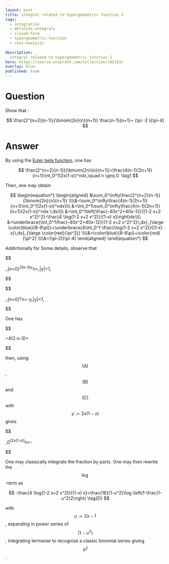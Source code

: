 ---
layout: post
title: integral related to hypergeometric function 2
tags:
  - integration   
  - definite-integrals
  - closed-form
  - hypergeometric-function
  - real-analysis
  
description:  
  integral related to hypergeometric function 2
hero: https://source.unsplash.com/collection/145103/
overlay: blue
published: true
---


# Question

Show that :

$$
\frac{2^{n+2}(n-1)}{\binom{2n}{n}(n+1)} \frac{n-1}{n+1}= (\pi -2 )(\pi-4)   
$$

<!--break-->


# Answer

By using the [Euler beta function][1], one has

$$
\frac{2^{n+2}(n-1)}{\binom{2n}{n}(n+1)}=\frac{4(n-1)(2n+1)}{n+1}\int_0^1(2x(1-x))^ndx,\quad n \geq 0. \tag1
$$

Then, one may obtain

$$ 
\begin{equation*}
\begin{aligned}
&\sum_0^\infty\frac{2^{n+2}(n-1)}{\binom{2n}{n}(n+1)}
\\\\&=\sum_0^\infty\frac{4(n-1)(2n+1)}{n+1}\int_0^1(2x(1-x))^ndx\\\\
&=\int_0^1\sum_0^\infty\frac{4(n-1)(2n+1)}{n+1}(2x(1-x))^ndx \:dx\\\\
&=\int_0^1\left(\frac{-40x^2+40x-12}{(1-2 x+2 x^2)^2}-\frac{4 \log(1-2 x+2 x^2)}{(1-x) x}\right)dx\\\\
&=\underbrace{\int_0^1\frac{-40x^2+40x-12}{(1-2 x+2 x^2)^2}\,dx}_{\large \color{blue}{8-6\pi}}+\underbrace{4\int_0^1-\frac{\log(1-2 x+2 x^2)}{(1-x) x}\,dx}_{\large \color{red}{\pi^2}}
\\\\&=\color{blue}{8-6\pi}+\color{red}{\pi^2}
\\\\&=(\pi-2)(\pi-4)
\end{aligned}
\end{equation*}
 $$ 
 
Addintionally for Some details, observe that

 $$ 

\sum_{n=0}^\infty(2n-3)y^n=\frac{5 y-3}{(1-y)^2},\quad |y|<1, \tag{A}

 $$ 


 $$ 

\sum_{n=0}^\infty\frac1{n+1}y^n=-\frac{\log(1-y)}y,\quad |y|<1, \tag{B}

 $$
 
One has

 $$ 

\frac{4(n-1)(2n+1)}{n+1}=4(2 n-3)+\frac8{1+n}  \tag{C}

 $$ 
 
 then, using $$(\text{A})$$, $$(\text{B})$$ and $$(\text{C})$$ with $$ y:=2x(1-x)$$ gives

 $$ 

\sum_0^\infty\frac{4(n-1)(2n+1)}{n+1}(2x(1-x))^n=\frac{-40x^2+40x-12}{(1-2 x+2 x^2)^2}-\frac{4 \log(1-2 x+2 x^2)}{(1-x) x}

 $$
 
 One may classically integrate the fraction by parts. One may then rewrite the  $$\log$$-term as

 $$ 
-\frac{4 \log(1-2 x+2 x^2)}{(1-x) x}=\frac{16}{1-u^2}\log \left(1-\frac{1-u^2}2\right) \tag{D}
 $$ 
 
 with $$ u:=2x-1$$, expanding in power series of $$(1-u^2)$$, integrating termwise to recognize a classic binomial series giving $$\pi^2$$.

  [1]: https://en.wikipedia.org/wiki/Beta_function